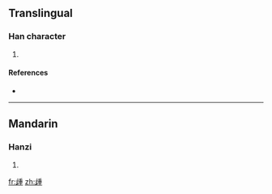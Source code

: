==Translingual==

===Han character===
{{Han char|rn=77|rad=止|as=09|sn=13|four=|canj=卜一竹十土 (YMHJG)}}

# {{defn|Han|sort=止09}}

====References====
* {{Han ref|kx=0577.010|dkj=16325|dj=0967.160|hdz=21444.020|uh=6B71|ud=27505}}

----

==Mandarin==

===Hanzi===
{{cmn-hanzi|pin=[[kuì]] ([[kui4]]), [[zhǒng]] ([[zhong3]])|wg=k'uei<sup>4</sup>, chung<sup>3</sup>}}

# {{defn|Mandarin}}

[[fr:歱]]
[[zh:歱]]